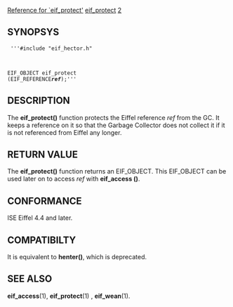 [[Property:title|Reference for `eif_protect']]
[[Property:link_title|eif_protect]]
[[Property:weight|2]]
==SYNOPSYS==
<code>
'''#include "eif_hector.h"

EIF_OBJECT eif_protect (EIF_REFERENCE''' ''ref''''');'''</code>

==DESCRIPTION==
The '''eif_protect()''' function protects the Eiffel reference ''ref'' from the GC. It keeps a reference on it so that the Garbage Collector does not collect it if it is not referenced from Eiffel any longer. 
==RETURN VALUE==
The '''eif_protect()''' function returns an EIF_OBJECT. This EIF_OBJECT can be used later on to access ''ref'' with '''eif_access ()'''. 
==CONFORMANCE==
ISE Eiffel 4.4 and later. 
==COMPATIBILTY==
It is equivalent to '''henter()''', which is deprecated. 
==SEE ALSO==
'''eif_access'''(1), '''eif_protect'''(1) , '''eif_wean'''(1). 




